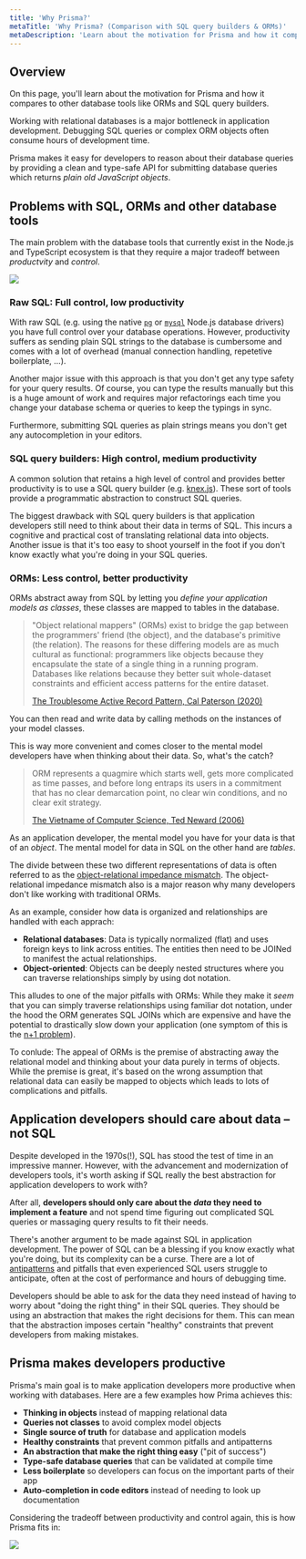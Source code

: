 ```yaml
---
title: 'Why Prisma?'
metaTitle: 'Why Prisma? (Comparison with SQL query builders & ORMs)'
metaDescription: 'Learn about the motivation for Prisma and how it compares to other Node.js and TypeScript database tools like ORMs and SQL query builders.'
---
```


## Overview

On this page, you'll learn about the motivation for Prisma and how it compares to other database tools like ORMs and SQL query builders.

Working with relational databases is a major bottleneck in application development. Debugging SQL queries or complex ORM objects often consume hours of development time.

Prisma makes it easy for developers to reason about their database queries by providing a clean and type-safe API for submitting database queries which returns _plain old JavaScript objects_.

## Problems with SQL, ORMs and other database tools

The main problem with the database tools that currently exist in the Node.js and TypeScript ecosystem is that they require a major tradeoff between _productvity_ and _control_.

![](https://imgur.com/m8VTkDL.png)

### Raw SQL: Full control, low productivity

With raw SQL (e.g. using the native [`pg`](https://node-postgres.com/) or [`mysql`](https://github.com/mysqljs/mysql#readme) Node.js database drivers) you have full control over your database operations. However, productivity suffers as sending plain SQL strings to the database is cumbersome and comes with a lot of overhead (manual connection handling, repetetive boilerplate, ...).

Another major issue with this approach is that you don't get any type safety for your query results. Of course, you can type the results manually but this is a huge amount of work and requires major refactorings each time you change your database schema or queries to keep the typings in sync.

Furthermore, submitting SQL queries as plain strings means you don't get any autocompletion in your editors.

### SQL query builders: High control, medium productivity

A common solution that retains a high level of control and provides better productivity is to use a SQL query builder (e.g. [knex.js](http://knexjs.org/)). These sort of tools provide a programmatic abstraction to construct SQL queries.

The biggest drawback with SQL query builders is that application developers still need to think about their data in terms of SQL. This incurs a cognitive and practical cost of translating relational data into objects. Another issue is that it's too easy to shoot yourself in the foot if you don't know exactly what you're doing in your SQL queries.

### ORMs: Less control, better productivity

ORMs abstract away from SQL by letting you _define your application models as classes_, these classes are mapped to tables in the database.

> "Object relational mappers" (ORMs) exist to bridge the gap between the programmers' friend (the object), and the database's primitive (the relation). The reasons for these differing models are as much cultural as functional: programmers like objects because they encapsulate the state of a single thing in a running program. Databases like relations because they better suit whole-dataset constraints and efficient access patterns for the entire dataset.
>
> [The Troublesome Active Record Pattern, Cal Paterson (2020)](http://calpaterson.com/activerecord.html)

You can then read and write data by calling methods on the instances of your model classes.

This is way more convenient and comes closer to the mental model developers have when thinking about their data. So, what's the catch?

> ORM represents a quagmire which starts well, gets more complicated as time passes, and before long entraps its users in a commitment that has no clear demarcation point, no clear win conditions, and no clear exit strategy.
>
> [The Vietname of Computer Science, Ted Neward (2006)](http://blogs.tedneward.com/post/the-vietnam-of-computer-science/)

As an application developer, the mental model you have for your data is that of an _object_. The mental model for data in SQL on the other hand are _tables_.

The divide between these two different representations of data is often referred to as the [object-relational impedance mismatch](https://en.wikipedia.org/wiki/Object-relational_impedance_mismatch). The object-relational impedance mismatch also is a major reason why many developers don't like working with traditional ORMs.

As an example, consider how data is organized and relationships are handled with each apprach:

- **Relational databases**: Data is typically normalized (flat) and uses foreign keys to link across entities. The entities then need to be JOINed to manifest the actual relationships.
- **Object-oriented**: Objects can be deeply nested structures where you can traverse relationships simply by using dot notation.

This alludes to one of the major pitfalls with ORMs: While they make it _seem_ that you can simply traverse relationships using familiar dot notation, under the hood the ORM generates SQL JOINs which are expensive and have the potential to drastically slow down your application (one symptom of this is the [n+1 problem](https://stackoverflow.com/questions/97197/what-is-the-n1-selects-problem-in-orm-object-relational-mapping)).

To conlude: The appeal of ORMs is the premise of abstracting away the relational model and thinking about your data purely in terms of objects. While the premise is great, it's based on the wrong assumption that relational data can easily be mapped to objects which leads to lots of complications and pitfalls.

## Application developers should care about data – not SQL

Despite developed in the 1970s(!), SQL has stood the test of time in an impressive manner. However, with the advancement and modernization of developers tools, it's worth asking if SQL really the best abstraction for application developers to work with?

After all, **developers should only care about the _data_ they need to implement a feature** and not spend time figuring out complicated SQL queries or massaging query results to fit their needs.

There's another argument to be made against SQL in application development. The power of SQL can be a blessing if you know exactly what you're doing, but its complexity can be a curse. There are a lot of [antipatterns](http://img.bigdatabugs.com/SQL%20Antipatterns@www.bigDataBugs.com.pdf) and pitfalls that even experienced SQL users struggle to anticipate, often at the cost of performance and hours of debugging time.

Developers should be able to ask for the data they need instead of having to worry about "doing the right thing" in their SQL queries. They should be using an abstraction that makes the right decisions for them. This can mean that the abstraction imposes certain "healthy" constraints that prevent developers from making mistakes.

## Prisma makes developers productive

Prisma's main goal is to make application developers more productive when working with databases. Here are a few examples how Prima achieves this:

- **Thinking in objects** instead of mapping relational data
- **Queries not classes** to avoid complex model objects
- **Single source of truth** for database and application models
- **Healthy constraints** that prevent common pitfalls and antipatterns
- **An abstraction that make the right thing easy** ("pit of success")
- **Type-safe database queries** that can be validated at compile time
- **Less boilerplate** so developers can focus on the important parts of their app
- **Auto-completion in code editors** instead of needing to look up documentation

Considering the tradeoff between productivity and control again, this is how Prisma fits in:

![](https://imgur.com/2JtwqGm.png)
